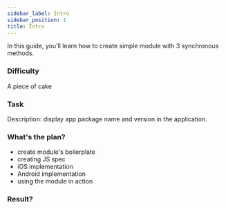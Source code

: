 ```yaml
---
sidebar_label: Intro
sidebar_position: 1
title: Intro
---
```



In this guide, you'll learn how to create simple module with 3 synchronous methods.

### Difficulty

A piece of cake

### Task

Description: display app package name and version in the application.

### What's the plan?

- create module's boilerplate
- creating JS spec
- iOS implementation 
- Android implementation
- using the module in action

### Result?

<Result />
